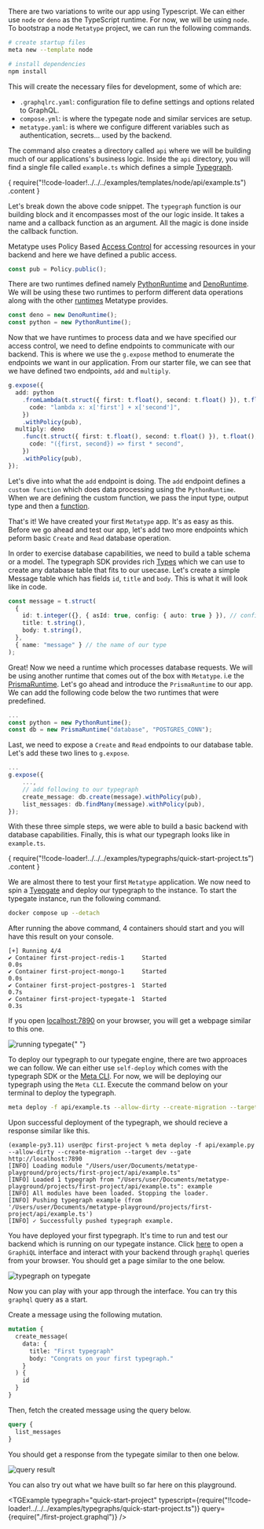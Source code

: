 
There are two variations to write our app using Typescript. We can either use `node` or `deno` as the TypeScript runtime. For now, we will be using `node`. To bootstrap a node `Metatype` project, we can run the following commands.

```bash
# create startup files
meta new --template node

# install dependencies
npm install
```

This will create the necessary files for development, some of which are:

- `.graphqlrc.yaml`: configuration file to define settings and options related to GraphQL.
- `compose.yml`: is where the typegate node and similar services are setup.
- `metatype.yaml`: is where we configure different variables such as authentication, secrets... used by the backend.

The command also creates a directory called `api` where we will be building much of our applications's business logic. Inside the `api` directory, you will find a single file called `example.ts` which defines a simple [Typegraph](/docs/reference/typegraph).

<CodeBlock language="typescript">
  {
    require("!!code-loader!../../../examples/templates/node/api/example.ts")
      .content
  }
</CodeBlock>

Let's break down the above code snippet. The `typegraph` function is our building block and it encompasses most of the our logic inside. It takes a name and a callback function as an argument. All the magic is done inside the callback function.

Metatype uses Policy Based [Access Control](/docs/reference/policies) for accessing resources in your backend and here we have defined a public access.

```typescript
const pub = Policy.public();
```

There are two runtimes defined namely [PythonRuntime](/docs/reference/runtimes/python) and [DenoRuntime](/docs/reference/runtimes/deno). We will be using these two runtimes to perform different data operations along with the other [runtimes](/docs/reference/runtimes) Metatype provides.

```typescript
const deno = new DenoRuntime();
const python = new PythonRuntime();
```

Now that we have runtimes to process data and we have specified our access control, we need to define endpoints to communicate with our backend. This is where we use the `g.expose` method to enumerate the endpoints we want in our application. From our starter file, we can see that we have defined two endpoints, `add` and `multiply`.

```typescript
g.expose({
  add: python
    .fromLambda(t.struct({ first: t.float(), second: t.float() }), t.float(), {
      code: "lambda x: x['first'] + x['second']",
    })
    .withPolicy(pub),
  multiply: deno
    .func(t.struct({ first: t.float(), second: t.float() }), t.float(), {
      code: "({first, second}) => first * second",
    })
    .withPolicy(pub),
});
```

Let's dive into what the `add` endpoint is doing. The `add` endpoint defines a `custom function` which does data processing using the `PythonRuntime`. When we are defining the custom function, we pass the input type, output type and then a [function](/docs/concepts/mental-model#functions).

That's it! We have created your first `Metatype` app. It's as easy as this. Before we go ahead and test our app, let's add two more endpoints which peform basic `Create` and `Read` database operation.

In order to exercise database capabilities, we need to build a table schema or a model. The typegraph SDK provides rich [Types](/docs/reference/types) which we can use to create any database table that fits to our usecase. Let's create a simple Message table which has fields `id`, `title` and `body`. This is what it will look like in code.

```typescript
const message = t.struct(
  {
    id: t.integer({}, { asId: true, config: { auto: true } }), // configuring our primary key
    title: t.string(),
    body: t.string(),
  },
  { name: "message" } // the name of our type
);
```

Great! Now we need a runtime which processes database requests. We will be using another runtime that comes out of the box with `Metatype`. i.e the [PrismaRuntime](/docs/reference/runtimes/prisma). Let's go ahead and introduce the `PrismaRuntime` to our app. We can add the following code below the two runtimes that were predefined.

```typescript
...
const python = new PythonRuntime();
const db = new PrismaRuntime("database", "POSTGRES_CONN");
```

Last, we need to expose a `Create` and `Read` endpoints to our database table. Let's add these two lines to `g.expose`.

```typescript
...
g.expose({
    ...,
    // add following to our typegraph
    create_message: db.create(message).withPolicy(pub),
    list_messages: db.findMany(message).withPolicy(pub),
});
```

With these three simple steps, we were able to build a basic backend with database capabilities. Finally, this is what our typegraph looks like in `example.ts`.

<CodeBlock language="typescript">
  {
    require("!!code-loader!../../../examples/typegraphs/quick-start-project.ts")
      .content
  }
</CodeBlock>

We are almost there to test your first `Metatype` application. We now need to spin a [Tyepgate](/docs/reference/typegate) and deploy our typegraph to the instance. To start the typegate instance, run the following command.

```bash
docker compose up --detach
```

After running the above command, 4 containers should start and you will have this result on your console.

```console
[+] Running 4/4
✔ Container first-project-redis-1     Started                        0.0s
✔ Container first-project-mongo-1     Started                        0.0s
✔ Container first-project-postgres-1  Started                        0.7s
✔ Container first-project-typegate-1  Started                        0.3s
```

If you open [localhost:7890](http://localhost:7890) on your browser, you will get a webpage similar to this one.

<img src="/images/tutorial/running-typegate.png" alt="running typegate" />{" "}

To deploy our typegraph to our typegate engine, there are two approaces we can follow. We can either use `self-deploy` which comes with the typegraph SDK or the [Meta CLI](/docs/reference/meta-cli). For now, we will be deploying our typegraph using the `Meta CLI`. Execute the command below on your terminal to deploy the typegraph.

```bash
meta deploy -f api/example.ts --allow-dirty --create-migration --target dev --gate http://localhost:7890
```

Upon successful deployment of the typegraph, we should recieve a response similar like this.

```console
(example-py3.11) user@pc first-project % meta deploy -f api/example.py --allow-dirty --create-migration --target dev --gate http://localhost:7890
[INFO] Loading module "/Users/user/Documents/metatype-playground/projects/first-project/api/example.ts"
[INFO] Loaded 1 typegraph from "/Users/user/Documents/metatype-playground/projects/first-project/api/example.ts": example
[INFO] All modules have been loaded. Stopping the loader.
[INFO] Pushing typegraph example (from '/Users/user/Documents/metatype-playground/projects/first-project/api/example.ts')
[INFO] ✓ Successfully pushed typegraph example.
```

You have deployed your first typegraph. It's time to run and test our backend which is running on our typegate instance. Click [here](http://localhost:7890/example) to open a `GraphiQL` interface and interact with your backend through `graphql` queries from your browser. You should get a page similar to the one below.

<img src="/images/tutorial/tg-on-typegate.png" alt="typegraph on typegate" />

Now you can play with your app through the interface. You can try this `graphql` query as a start.

Create a message using the following mutation.

```graphql
mutation {
  create_message(
    data: {
      title: "First typegraph"
      body: "Congrats on your first typegraph."
    }
  ) {
    id
  }
}
```

Then, fetch the created message using the query below.

```graphql
query {
  list_messages
}
```

You should get a response from the typegate similar to then one below.

<img src="/images/tutorial/query-result.png" alt="query result" />

You can also try out what we have built so far here on this playground.

<TGExample
  typegraph="quick-start-project"
  typescript={require("!!code-loader!../../../examples/typegraphs/quick-start-project.ts")}
  query={require("./first-project.graphql")}
/>
